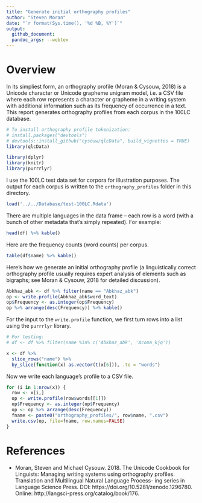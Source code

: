 ```yaml
---
title: "Generate initial orthography profiles"
author: "Steven Moran"
date: "`r format(Sys.time(), '%d %B, %Y')`"
output:
  github_document:
  pandoc_args: --webtex
---
```


# Overview

In its simpliest form, an orthography profile (Moran & Cysouw, 2018) is a Unicode character or Unicode grapheme unigram model, i.e. a CSV file where each row represents a character or grapheme in a writing system with additional information such as its frequency of occurrence in a text. This report generates orthography profiles from each corpus in the 100LC database. 

```r
# To install orthography profile tokenization:
# install.packages("devtools")
# devtools::install_github("cysouw/qlcData", build_vignettes = TRUE)
library(qlcData)

library(dplyr)
library(knitr)
library(purrrlyr)
```

I use the 100LC test data set for corpora for illustration purposes. The output for each corpus is written to the `orthography_profiles` folder in this directory.

```r
load('../../Database/test-100LC.Rdata')
```

There are multiple languages in the data frame -- each row is a word (with a bunch of other metadata that's simply repeated). For example:

```r
head(df) %>% kable()
```

Here are the frequency counts (word counts) per corpus.

```r
table(df$name) %>% kable()
```

Here's how we generate an initial orthography profile (a linguistically correct orthography profile usually requires expert analysis of elements such as bigraphs; see Moran \& Cysouw, 2018 for detailed discussion).

```r
Abkhaz_abk <- df %>% filter(name == "Abkhaz_abk")
op <- write.profile(Abkhaz_abk$word_text)
op$Frequency <- as.integer(op$Frequency)
op %>% arrange(desc(Frequency)) %>% kable()
```

For the input to the `write.profile` function, we first turn rows into a list using the `purrrlyr` library.

```r
# For testing:
# df <- df %>% filter(name %in% c('Abkhaz_abk', 'Acoma_kjq'))

x <- df %>% 
  slice_rows("name") %>% 
  by_slice(function(x) as.vector(t(x[6])), .to = "words")
```

Now we write each language's profile to a CSV file.

```r
for (i in 1:nrow(x)) {
  row <- x[i,]
  op <- write.profile(row$words[[1]])
  op$Frequency <- as.integer(op$Frequency)
  op <- op %>% arrange(desc(Frequency))
  fname <- paste0("orthography_profiles/", row$name, ".csv")
  write.csv(op, file=fname, row.names=FALSE)
}
```


# References

* Moran, Steven and Michael Cysouw. 2018. The Unicode Cookbook for Linguists: Managing writing systems using orthography profiles. Translation and Multilingual Natural Language Process- ing series in Language Science Press. DOI: https://doi.org/10.5281/zenodo.1296780. Online: http://langsci-press.org/catalog/book/176.